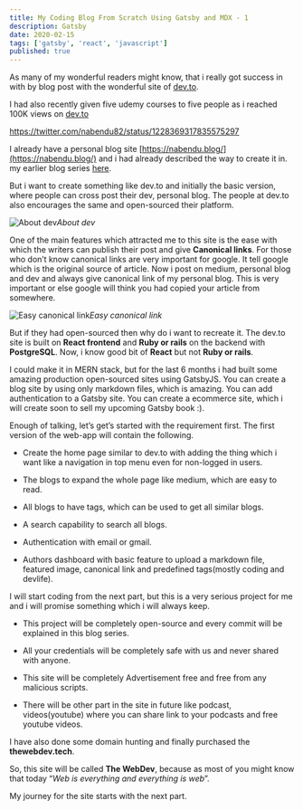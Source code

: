 ```yaml
---
title: My Coding Blog From Scratch Using Gatsby and MDX - 1
description: Gatsby
date: 2020-02-15
tags: ['gatsby', 'react', 'javascript']
published: true
---
```


As many of my wonderful readers might know, that i really got success in with by blog post with the wonderful site of [dev.to](http://dev.to/).

I had also recently given five udemy courses to five people as i reached 100K views on [dev.to](https://dev.to/nabendu82)

https://twitter.com/nabendu82/status/1228369317835575297

I already have a personal blog site [https://nabendu.blog/](https://nabendu.blog/) and i had already described the way to create it in. my earlier blog series [here](https://thewebdev.tech/series/Gatsby-stackbit).

But i want to create something like dev.to and initially the basic version, where people can cross post their dev, personal blog. The people at dev.to also encourages the same and open-sourced their platform.

![About dev](https://ik.imagekit.io/thewebdev/thewebdev/1/1_qxrY1ZjjU.png)*About dev*

One of the main features which attracted me to this site is the ease with which the writers can publish their post and give **Canonical links**. For those who don’t know canonical links are very important for google. It tell google which is the original source of article. Now i post on medium, personal blog and dev and always give canonical link of my personal blog. This is very important or else google will think you had copied your article from somewhere.

![Easy canonical link](https://ik.imagekit.io/thewebdev/thewebdev/1/2_ehY5-y4bm.png)*Easy canonical link*

But if they had open-sourced then why do i want to recreate it. The dev.to site is built on **React frontend** and **Ruby or rails** on the backend with **PostgreSQL**. Now, i know good bit of **React** but not **Ruby or rails**.

I could make it in MERN stack, but for the last 6 months i had built some amazing production open-sourced sites using GatsbyJS. You can create a blog site by using only markdown files, which is amazing. You can add authentication to a Gatsby site. You can create a ecommerce site, which i will create soon to sell my upcoming Gatsby book :).

Enough of talking, let’s get’s started with the requirement first. The first version of the web-app will contain the following.

* Create the home page similar to dev.to with adding the thing which i want like a navigation in top menu even for non-logged in users.

* The blogs to expand the whole page like medium, which are easy to read.

* All blogs to have tags, which can be used to get all similar blogs.

* A search capability to search all blogs.

* Authentication with email or gmail.

* Authors dashboard with basic feature to upload a markdown file, featured image, canonical link and predefined tags(mostly coding and devlife).

I will start coding from the next part, but this is a very serious project for me and i will promise something which i will always keep.

* This project will be completely open-source and every commit will be explained in this blog series.

* All your credentials will be completely safe with us and never shared with anyone.

* This site will be completely Advertisement free and free from any malicious scripts.

* There will be other part in the site in future like podcast, videos(youtube) where you can share link to your podcasts and free youtube videos.

I have also done some domain hunting and finally purchased the **thewebdev.tech**.

So, this site will be called **The WebDev**, because as most of you might know that today “*Web is everything and everything is web*”.

My journey for the site starts with the next part.
